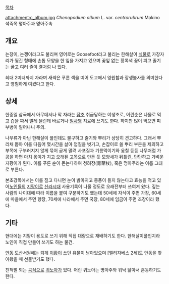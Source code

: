 [[목차]]

attachment:c_album.jpg
''Chenopodium album'' L. var. ''centrorubrum'' Makino
석죽목 명아주과 명아주속 

== 개요 ==
는장이, 는쟁이라고도 불리며 영어로는 Goosefoot라고 불리는 한해살이 [[식물]]로 가장자리가 찢긴 형태에 손톱 모양을 한 잎을 가지고 있으며 꽃잎 없는 황록색 꽃이 피고 줄기는 굵고 여러 줄이 결처럼 나 있다. 

최대 2미터까지 자라며 새싹은 푸른 색을 띠어 도교에서 영원함과 장생불사를 의미한다고 영험하게 여겼다고 한다. 

== 상세 ==
한중일 삼국에서 아무데서나 막 자라는 [[잡초]] 취급당하는 야생초로, 어린순은 나물로 먹고 즙을 짜서 벌레 물린데 바르거나 [[일사병]] 치료에 쓰기도 한다. 하지만 많이 먹으면 피부병이 일어나니 주의.

나무류가 아닌 한해살이 풀인데도 불구하고 줄기와 뿌리가 상당히 견고하다. 그래서 뿌리채 뽑아 이를 다듬어 몇시간을 삶아 껍질을 벗기고, 손잡이로 쓸 뿌리 부분을 제외하고 부목에 구부러지지 않게 묶어 곧게 말려 사포질과 기름먹이기와 옺칠 등등 나무처럼 가공을 하면 마치 옹이가 지고 오래된 고목으로 만든 듯 모양새가 뒤틀린,  단단하고 가벼운 지팡이가 된다. 이를 푸른 순이 돋는다하여 청려장(靑藜杖), 혹은 명아주라는 이름 그대로 부른다.

본초강목에서는 이를 짚고 다니면 눈이 밝아지고 중풍이 들지 않는다고 효능을 적고 있어[[노인]]들의 [[지팡이]]로 [[신라]]시대 사용기록이 나올 정도로 오래전부터 쓰여져 왔다. 짚는 사람의 나이대에 따라 이름을 붙여 구분하기도 했는데 50세에 자식이 주면 가장, 60세에 마을에서 주면 향장, 70세에 나라에서 주면 국장, 80세에 임금이 주면 조장이라 했다.

== 기타 ==
현대에는 지팡이 용도로 쓰기 위해 직접 대량으로 재배하기도 한다. 한해살이풀인지라 노인이 직접 만들어 쓰기도 하는 물건.

[[안동]] 도산서원에는 퇴계 [[이황]]이 쓰던 유물이 남아있으며 [엘리자베스 2세]도 안동을 찾아왔을 때 선물받기도 했다.

친척뻘 되는 [[곡식]]으로 [[퀴노아]]가 있다. 어린 퀴노아는 명아주와 워낙 닮아서 혼동하기도 한다.
